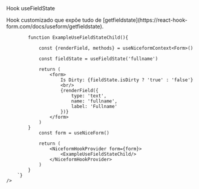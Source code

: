 
<div className="subheading">
    Hook useFieldState
</div>
<p>
    Hook customizado que expõe tudo de [getfieldstate](https://react-hook-form.com/docs/useform/getfieldstate).
</p>
<div className='canvas-code'>
    <div className='wrap-code center'>
        <components.ExampleUseFieldState/>
    </div>
    <Source
        language='tsx'
        dark
        format={true}
        code={`

            function ExampleUseFieldStateChild(){

                const {renderField, methods} = useNiceformContext<Form>()

                const fieldState = useFieldState('fullname')

                return (
                    <form>
                        Is Dirty: {fieldState.isDirty ? 'true' : 'false'}
                        <br/>
                        {renderField({
                            type: 'text',
                            name: 'fullname',
                            label: 'Fullname'
                        })}
                    </form>
                )
            }
                const form = useNiceForm()

                return (
                    <NiceformHookProvider form={form}>
                        <ExampleUseFieldStateChild/>
                    </NiceformHookProvider>
                )
            }
        `}
    />
</div>